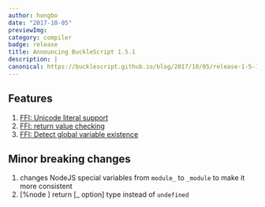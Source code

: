 ```yaml
---
author: hongbo
date: "2017-10-05" 
previewImg:
category: compiler
badge: release
title: Announcing BuckleScript 1.5.1
description: |
canonical: https://bucklescript.github.io/blog/2017/10/05/release-1-5-1
---
```


## Features

1. [FFI: Unicode literal
   support](http://bucklescript.github.io/bucklescript/Manual.html#_unicode_support_since_1_5_1)
2. [FFI: return value
   checking](http://bucklescript.github.io/bucklescript/Manual.html#_unicode_support_since_1_5_1)
3. [FFI: Detect global variable
   existence](http://bucklescript.github.io/bucklescript/Manual.html#_detect_global_varialbe_existence_code_bs_external_code_since_1_5_1)

## Minor breaking changes

1. changes NodeJS special variables from `module_` to `_module` to make it more consistent
2. [%node ] return [_ option] type instead of `undefined`
